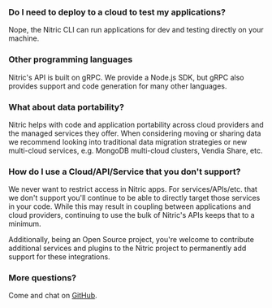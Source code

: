 ### Do I need to deploy to a cloud to test my applications?

Nope, the Nitric CLI can run applications for dev and testing directly on your machine.

### Other programming languages

Nitric's API is built on gRPC. We provide a Node.js SDK, but gRPC also provides support and code generation for many other languages.

### What about data portability?

Nitric helps with code and application portability across cloud providers and the managed services they offer. When considering moving or sharing data we recommend looking into traditional data migration strategies or new multi-cloud services, e.g. MongoDB multi-cloud clusters, Vendia Share, etc.

### How do I use a Cloud/API/Service that you don't support?

We never want to restrict access in Nitric apps. For services/APIs/etc. that we don't support you'll continue to be able to directly target those services in your code. While this may result in coupling between applications and cloud providers, continuing to use the bulk of Nitric's APIs keeps that to a minimum.

Additionally, being an Open Source project, you're welcome to contribute additional services and plugins to the Nitric project to permanently add support for these integrations.

### More questions?

Come and chat on [GitHub](https://github.com/nitrictech/nitric/discussions).

